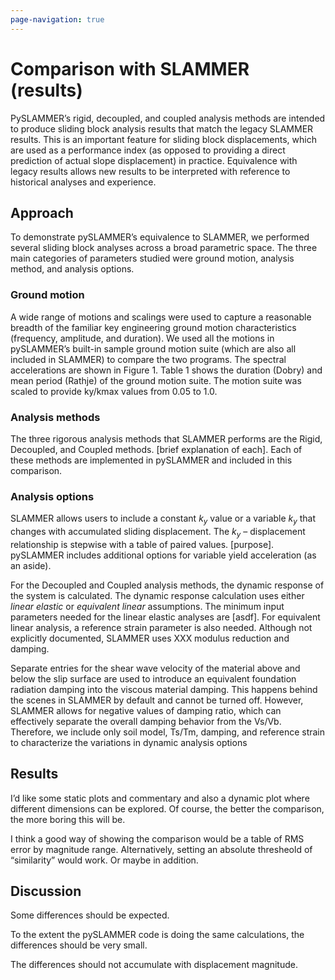 ```yaml
---
page-navigation: true
---
```


# Comparison with SLAMMER (results)

PySLAMMER's rigid, decoupled, and coupled analysis methods are intended to produce sliding block analysis results that match the legacy SLAMMER results. This is an important feature for sliding block displacements, which are used as a performance index (as opposed to providing a direct prediction of actual slope displacement) in practice. Equivalence with legacy results allows new results to be interpreted with reference to historical analyses and experience.

## Approach

To demonstrate pySLAMMER's equivalence to SLAMMER, we performed several sliding block analyses across a broad parametric space. The three main categories of parameters studied were ground motion, analysis method, and analysis options.

### Ground motion

A wide range of motions and scalings were used to capture a reasonable breadth of the familiar key engineering ground motion characteristics (frequency, amplitude, and duration). We used all the motions in pySLAMMER's built-in sample ground motion suite (which are also all included in SLAMMER) to compare the two programs. The spectral accelerations are shown in Figure 1. Table 1 shows the duration (Dobry) and mean period (Rathje) of the ground motion suite. The motion suite was scaled to provide ky/kmax values from 0.05 to 1.0. 

### Analysis methods

The three rigorous analysis methods that SLAMMER performs are the Rigid, Decoupled, and Coupled methods. [brief explanation of each]. Each of these methods are implemented in pySLAMMER and included in this comparison.

### Analysis options

SLAMMER allows users to include a constant $k_y$ value or a variable $k_y$ that changes with accumulated sliding displacement. The $k_y$ -- displacement relationship is stepwise with a table of paired values. [purpose]. pySLAMMER includes additional options for variable yield acceleration (as an aside).

For the Decoupled and Coupled analysis methods, the dynamic response of the system is calculated. The dynamic response calculation uses either *linear elastic* or *equivalent linear* assumptions. The minimum input parameters needed for the linear elastic analyses are [asdf]. For equivalent linear analysis, a reference strain parameter is also needed. Although not explicitly documented, SLAMMER uses XXX modulus reduction and damping.

Separate entries for the shear wave velocity of the material above and below the slip surface are used to introduce an equivalent foundation radiation damping into the viscous material damping. This happens behind the scenes in SLAMMER by default and cannot be turned off. However, SLAMMER allows for negative values of damping ratio, which can effectively separate the overall damping behavior from the Vs/Vb. Therefore, we include only soil model, Ts/Tm, damping, and reference strain to characterize the variations in dynamic analysis options

## Results

I'd like some static plots and commentary and also a dynamic plot where different dimensions can be explored. Of course, the better the comparison, the more boring this will be.

I think a good way of showing the comparison would be a table of RMS error by magnitude range. Alternatively, setting an absolute thresheold of "similarity" would work. Or maybe in addition.

## Discussion
Some differences should be expected. 

To the extent the pySLAMMER code is doing the same calculations, the differences should be very small.

The differences should not accumulate with displacement magnitude.
